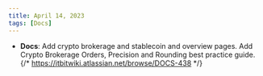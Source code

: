 ```yaml
---
title: April 14, 2023
tags: [Docs]
---
```


- **Docs**: Add crypto brokerage and stablecoin and overview pages. Add Crypto Brokerage Orders, Precision and Rounding best practice guide. {/* https://itbitwiki.atlassian.net/browse/DOCS-438 */}